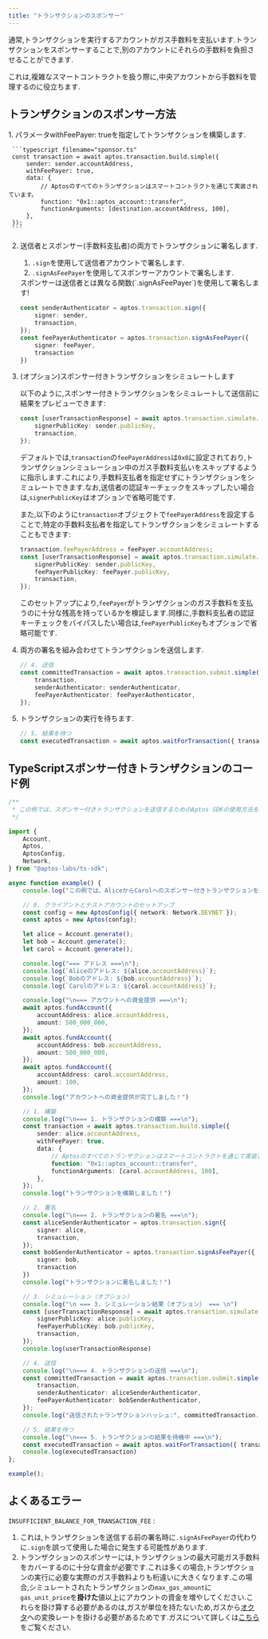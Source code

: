 ```yaml
---
title: "トランザクションのスポンサー"
---
```



通常,トランザクションを実行するアカウントがガス手数料を支払います.トランザクションをスポンサーすることで,別のアカウントにそれらの手数料を負担させることができます.

これは,複雑なスマートコントラクトを扱う際に,中央アカウントから手数料を管理するのに役立ちます.

## トランザクションのスポンサー方法

<Steps>
  1. パラメータwithFeePayer: trueを指定してトランザクションを構築します.

     ```typescript filename="sponsor.ts"
     const transaction = await aptos.transaction.build.simple({
         sender: sender.accountAddress,
         withFeePayer: true,
         data: {
             // Aptosのすべてのトランザクションはスマートコントラクトを通じて実装されています。
             function: "0x1::aptos_account::transfer",
             functionArguments: [destination.accountAddress, 100],
         },
     });
     ```

  2. 送信者とスポンサー(手数料支払者)の両方でトランザクションに署名します.

     1. `.sign`を使用して送信者アカウントで署名します.
     2. `.signAsFeePayer`を使用してスポンサーアカウントで署名します.

     <Aside type="caution">
       スポンサーは送信者とは異なる関数(`.signAsFeePayer`)を使用して署名します!
     </Aside>

     ```typescript filename="sponsor.ts"
     const senderAuthenticator = aptos.transaction.sign({
         signer: sender,
         transaction,
     });
     const feePayerAuthenticator = aptos.transaction.signAsFeePayer({
         signer: feePayer,
         transaction
     })
     ```

  3. (オプション)スポンサー付きトランザクションをシミュレートします

     以下のように,スポンサー付きトランザクションをシミュレートして送信前に結果をプレビューできます:

     ```typescript filename="sponsor.ts"
     const [userTransactionResponse] = await aptos.transaction.simulate.simple({
         signerPublicKey: sender.publicKey,
         transaction,
     });
     ```

     デフォルトでは,`transaction`の`feePayerAddress`は`0x0`に設定されており,トランザクションシミュレーション中のガス手数料支払いをスキップするように指示します.これにより,手数料支払者を指定せずにトランザクションをシミュレートできます.なお,送信者の認証キーチェックをスキップしたい場合は,`signerPublicKey`はオプションで省略可能です.

     また,以下のように`transaction`オブジェクトで`feePayerAddress`を設定することで,特定の手数料支払者を指定してトランザクションをシミュレートすることもできます:

     ```typescript filename="sponsor.ts"
     transaction.feePayerAddress = feePayer.accountAddress;
     const [userTransactionResponse] = await aptos.transaction.simulate.simple({
         signerPublicKey: sender.publicKey,
         feePayerPublicKey: feePayer.publicKey,
         transaction,
     });
     ```

     このセットアップにより,`feePayer`がトランザクションのガス手数料を支払うのに十分な残高を持っているかを検証します.同様に,手数料支払者の認証キーチェックをバイパスしたい場合は,`feePayerPublicKey`もオプションで省略可能です.

  4. 両方の署名を組み合わせてトランザクションを送信します.

     ```typescript filename="sponsor.ts"
     // 4. 送信
     const committedTransaction = await aptos.transaction.submit.simple({
         transaction,
         senderAuthenticator: senderAuthenticator,
         feePayerAuthenticator: feePayerAuthenticator,
     });
     ```

  5. トランザクションの実行を待ちます.

     ```typescript filename="sponsor.ts"
     // 5. 結果を待つ
     const executedTransaction = await aptos.waitForTransaction({ transactionHash: committedTransaction.hash });
     ```
</Steps>

## TypeScriptスポンサー付きトランザクションのコード例

```typescript filename="sponsor.ts"
/**
 * この例では、スポンサー付きトランザクションを送信するためのAptos SDKの使用方法を示します。
 */

import {
    Account,
    Aptos,
    AptosConfig,
    Network,
} from "@aptos-labs/ts-sdk";

async function example() {
    console.log("この例では、AliceからCarolへのスポンサー付きトランザクションを送信します。");

    // 0. クライアントとテストアカウントのセットアップ
    const config = new AptosConfig({ network: Network.DEVNET });
    const aptos = new Aptos(config);

    let alice = Account.generate();
    let bob = Account.generate();
    let carol = Account.generate();

    console.log("=== アドレス ===\n");
    console.log(`Aliceのアドレス: ${alice.accountAddress}`);
    console.log(`Bobのアドレス: ${bob.accountAddress}`);
    console.log(`Carolのアドレス: ${carol.accountAddress}`);

    console.log("\n=== アカウントへの資金提供 ===\n");
    await aptos.fundAccount({
        accountAddress: alice.accountAddress,
        amount: 500_000_000,
    });
    await aptos.fundAccount({
        accountAddress: bob.accountAddress,
        amount: 500_000_000,
    });
    await aptos.fundAccount({
        accountAddress: carol.accountAddress,
        amount: 100,
    });
    console.log("アカウントへの資金提供が完了しました！")

    // 1. 構築
    console.log("\n=== 1. トランザクションの構築 ===\n");
    const transaction = await aptos.transaction.build.simple({
        sender: alice.accountAddress,
        withFeePayer: true,
        data: {
            // Aptosのすべてのトランザクションはスマートコントラクトを通じて実装されています。
            function: "0x1::aptos_account::transfer",
            functionArguments: [carol.accountAddress, 100],
        },
    });
    console.log("トランザクションを構築しました！")

    // 2. 署名
    console.log("\n=== 2. トランザクションの署名 ===\n");
    const aliceSenderAuthenticator = aptos.transaction.sign({
        signer: alice,
        transaction,
    });
    const bobSenderAuthenticator = aptos.transaction.signAsFeePayer({
        signer: bob,
        transaction
    })
    console.log("トランザクションに署名しました！")

    // 3. シミュレーション（オプション）
    console.log("\n === 3. シミュレーション結果（オプション） === \n")
    const [userTransactionResponse] = await aptos.transaction.simulate.simple({
        signerPublicKey: alice.publicKey,
        feePayerPublicKey: bob.publicKey,
        transaction,
    });
    console.log(userTransactionResponse)

    // 4. 送信
    console.log("\n=== 4. トランザクションの送信 ===\n");
    const committedTransaction = await aptos.transaction.submit.simple({
        transaction,
        senderAuthenticator: aliceSenderAuthenticator,
        feePayerAuthenticator: bobSenderAuthenticator,
    });
    console.log("送信されたトランザクションハッシュ:", committedTransaction.hash);

    // 5. 結果を待つ
    console.log("\n=== 5. トランザクションの結果を待機中 ===\n");
    const executedTransaction = await aptos.waitForTransaction({ transactionHash: committedTransaction.hash });
    console.log(executedTransaction)
};

example();
```

## よくあるエラー

`INSUFFICIENT_BALANCE_FOR_TRANSACTION_FEE` :

1. これは,トランザクションを送信する前の署名時に`.signAsFeePayer`の代わりに`.sign`を誤って使用した場合に発生する可能性があります.
2. トランザクションのスポンサーには,トランザクションの最大可能ガス手数料をカバーするのに十分な資金が必要です.これは多くの場合,トランザクションの実行に必要な実際のガス手数料よりも桁違いに大きくなります.この場合,シミュレートされたトランザクションの`max_gas_amount`に`gas_unit_price`を**掛けた**値以上にアカウントの資金を増やしてください.これらを掛け算する必要があるのは,ガスが単位を持たないため,ガスから[オクタ](/ja/network/glossary.mdx#Octa)への変換レートを掛ける必要があるためです.ガスについて詳しくは[こちら](/ja/network/blockchain/gas-txn-fee)をご覧ください.
